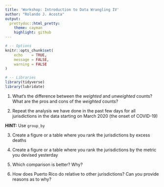 ```yaml
---
title: 'Workshop: Introduction to Data Wrangling IV'
author: "Rolando J. Acosta"
output:
  prettydoc::html_pretty:
    theme: cayman
    highlight: github
---
```


```r
# -- Options
knitr::opts_chunk$set(
	echo    = TRUE,
	message = FALSE,
	warning = FALSE
)

# -- Libraries
library(tidyverse)
library(lubridate)
```

1. What's the difference between the *weighted* and *unweighted* counts? What are the pros and cons of the *weighted* counts?

2. Repeat the analysis we have done in the past few days for all jurisdictions in the data starting on March 2020 (the onset of COVID-19)

**HINT:** Use `group_by`

3. Create a figure or a table where you rank the jurisdictions by excess deaths

4. Create a figure or a table where you rank the jurisdictions by the metric you devised yesterday

5. Which comparison is better? Why?

6. How does Puerto Rico do relative to other jurisdictions? Can you provide reasons as to why?

